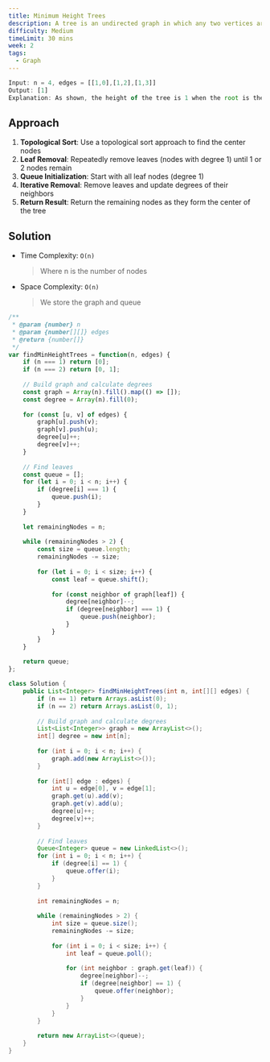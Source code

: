 ```yaml
---
title: Minimum Height Trees
description: A tree is an undirected graph in which any two vertices are connected by exactly one path. In other words, any connected graph without simple cycles is a tree.
difficulty: Medium
timeLimit: 30 mins
week: 2
tags:
  - Graph
---
```


```js title="Example"
Input: n = 4, edges = [[1,0],[1,2],[1,3]]
Output: [1]
Explanation: As shown, the height of the tree is 1 when the root is the vertex with label 1 which is the only MHT.
```

## Approach

1. **Topological Sort**: Use a topological sort approach to find the center nodes
2. **Leaf Removal**: Repeatedly remove leaves (nodes with degree 1) until 1 or 2 nodes remain
3. **Queue Initialization**: Start with all leaf nodes (degree 1)
4. **Iterative Removal**: Remove leaves and update degrees of their neighbors
5. **Return Result**: Return the remaining nodes as they form the center of the tree

## Solution

- Time Complexity: `O(n)`
  > Where n is the number of nodes
- Space Complexity: `O(n)`
  > We store the graph and queue

```js tab="JavaScript"
/**
 * @param {number} n
 * @param {number[][]} edges
 * @return {number[]}
 */
var findMinHeightTrees = function(n, edges) {
    if (n === 1) return [0];
    if (n === 2) return [0, 1];
    
    // Build graph and calculate degrees
    const graph = Array(n).fill().map(() => []);
    const degree = Array(n).fill(0);
    
    for (const [u, v] of edges) {
        graph[u].push(v);
        graph[v].push(u);
        degree[u]++;
        degree[v]++;
    }
    
    // Find leaves
    const queue = [];
    for (let i = 0; i < n; i++) {
        if (degree[i] === 1) {
            queue.push(i);
        }
    }
    
    let remainingNodes = n;
    
    while (remainingNodes > 2) {
        const size = queue.length;
        remainingNodes -= size;
        
        for (let i = 0; i < size; i++) {
            const leaf = queue.shift();
            
            for (const neighbor of graph[leaf]) {
                degree[neighbor]--;
                if (degree[neighbor] === 1) {
                    queue.push(neighbor);
                }
            }
        }
    }
    
    return queue;
};
```

```java tab="Java"
class Solution {
    public List<Integer> findMinHeightTrees(int n, int[][] edges) {
        if (n == 1) return Arrays.asList(0);
        if (n == 2) return Arrays.asList(0, 1);
        
        // Build graph and calculate degrees
        List<List<Integer>> graph = new ArrayList<>();
        int[] degree = new int[n];
        
        for (int i = 0; i < n; i++) {
            graph.add(new ArrayList<>());
        }
        
        for (int[] edge : edges) {
            int u = edge[0], v = edge[1];
            graph.get(u).add(v);
            graph.get(v).add(u);
            degree[u]++;
            degree[v]++;
        }
        
        // Find leaves
        Queue<Integer> queue = new LinkedList<>();
        for (int i = 0; i < n; i++) {
            if (degree[i] == 1) {
                queue.offer(i);
            }
        }
        
        int remainingNodes = n;
        
        while (remainingNodes > 2) {
            int size = queue.size();
            remainingNodes -= size;
            
            for (int i = 0; i < size; i++) {
                int leaf = queue.poll();
                
                for (int neighbor : graph.get(leaf)) {
                    degree[neighbor]--;
                    if (degree[neighbor] == 1) {
                        queue.offer(neighbor);
                    }
                }
            }
        }
        
        return new ArrayList<>(queue);
    }
}
```
